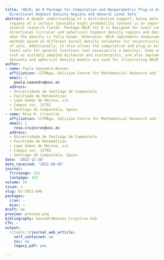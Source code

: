 ```yaml
---
title: 'HDiR: An R Package for Computation and Nonparametric Plug-in Estimation of
  Directional Highest Density Regions and General Level Sets'
abstract: A deeper understanding of a distribution support, being able to determine
  regions of a certain (possibly high) probability content is an important task in
  several research fields. Package HDiR for R is designed for exact computation of
  directional (circular and spherical) highest density regions and density level sets
  when the density is fully known. Otherwise, HDiR implements nonparametric plug-in
  methods based on different kernel density estimates for reconstructing this kind
  of sets. Additionally, it also allows the computation and plug-in estimation of
  level sets for general functions (not necessarily a density). Some exploratory tools,
  such as suitably adapted distances and scatterplots, are also implemented. Two original
  datasets and spherical density models are used for illustrating HDiR functionalities.
author:
- name: Paula Saavedra-Nieves
  affiliation: CITMAga, Galician Centre for Mathematical Research and Technology
  email: |
    paula.saavedra@usc.es
  address:
  - Universidade de Santiago de Compostela
  - Facultade de Matemáticas
  - Lope Gómez de Marzoa, s/n
  - Campus sur, 15782
  - Santiago de Compostela, Spain
- name: Rosa M. Crujeiras
  affiliation: CITMAga, Galician Centre for Mathematical Research and Technology
  email: |
    rosa.crujeiras@usc.es
  address:
  - Universidade de Santiago de Compostela
  - Facultade de Matemáticas
  - Lope Gómez de Marzoa, s/n
  - Campus sur, 15782
  - Santiago de Compostela, Spain
date: '2022-12-20'
date_received: '2021-08-05'
journal:
  firstpage: 121
  lastpage: 141
volume: 14
issue: 3
slug: RJ-2022-046
packages:
  cran: ~
  bioc: ~
draft: no
preview: preview.png
bibliography: SaavedraNieves_Crujeiras.bib
CTV: ~
output:
  rjtools::rjournal_web_article:
    self_contained: no
    toc: no
    legacy_pdf: yes

---
```

